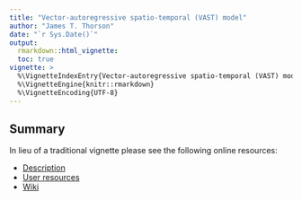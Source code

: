 ---
title: "Vector-autoregressive spatio-temporal (VAST) model"
author: "James T. Thorson"
date: "`r Sys.Date()`"
output:
  rmarkdown::html_vignette:
  toc: true
vignette: >
  %\VignetteIndexEntry{Vector-autoregressive spatio-temporal (VAST) model}
  %\VignetteEngine{knitr::rmarkdown}
  %\VignetteEncoding{UTF-8}
---

## Summary

In lieu of a traditional vignette please see the following online
resources:

- [Description](https://github.com/James-Thorson-NOAA/VAST#description)
- [User resources](https://github.com/James-Thorson-NOAA/VAST#user-resources-for-learning-about-vast)
- [Wiki](https://github.com/James-Thorson-NOAA/VAST/wiki)

